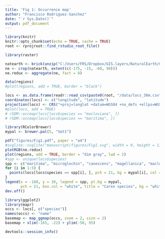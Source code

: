 ```yaml
---
title: 'Fig 1: Occurrence map'
author: "Francisco Rodriguez-Sanchez"
date: "`r Sys.Date()`"
output: pdf_document
---
```


```r
library(knitr)
knitr::opts_chunk$set(echo = TRUE, cache = TRUE)
root <- rprojroot::find_rstudio_root_file()
```

```r
library(raster)
```

```r
natearth <- brick(unzip("C:/Users/FRS/Dropbox/GIS.layers/NaturalEarth/CrossBlended_Hypso_ShadedRelief_50m.zip", exdir = tempdir())[4])
ne <- crop(natearth, extent(c(-175, -15, -60, 90)))
ne.redux <- aggregate(ne, fact = 8)

```


```r
data(regions)
#plot(regions, add = TRUE, border = "black")
```

```r
locs <- as.data.frame(readr::read_csv(paste0(root, "/data/locs_30m.csv")))
coordinates(locs) <- c("longitude", "latitude")
projection(locs) <- CRS("+proj=longlat +datum=WGS84 +no_defs +ellps=WGS84 +towgs84=0,0,0")
#plot(locs, add = TRUE)
# rSDM::occmap(locs[locs$species == "macloviana", ])
# rSDM::occmap(locs[locs$species == "maritima", ])
```



```r
library(RColorBrewer)
mypal <- brewer.pal(5, "Set1")

pdf("figures/Fig1.pdf", paper = "a4")
#svglite::svglite("manuscript/figures/Fig1.svg", width = 9, height = 11)
plotRGB(ne.redux)
plot(regions, add = TRUE, border = "dim gray", lwd = 2)
#spp <- unique(locs$species)
spp <- c("maritima", "microglochin", "canescens", "magellanica", "macloviana")
for (i in 1:5) {
  points(locs[locs$species == spp[i], ], pch = 21, bg = mypal[i], col = "gray20", cex = 1)
}
legend(x = -160, y = 10, legend = spp, pt.bg = mypal,
       pch = 21, box.col = "white", title = "Carex species", bg = "white")
dev.off()

```




```r
library(ggplot2)
library(mapr)
occs <- locs[, c("species")]
names(occs) <- "name"
basemap <- map_ggmap(occs, zoom = 2, size = 2)
basemap + xlim(-165, -22) + ylim(-50, 95)
```

```r
devtools::session_info()
```



